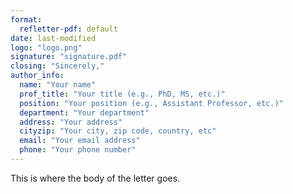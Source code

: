 ```yaml
---
format:
  refletter-pdf: default
date: last-modified
logo: "logo.png"
signature: "signature.pdf"
closing: "Sincerely,"
author_info:
  name: "Your name"
  prof_title: "Your title (e.g., PhD, MS, etc.)"
  position: "Your position (e.g., Assistant Professor, etc.)"
  department: "Your department"
  address: "Your address"
  cityzip: "Your city, zip code, country, etc"
  email: "Your email address"
  phone: "Your phone number"
---
```


This is where the body of the letter goes.
